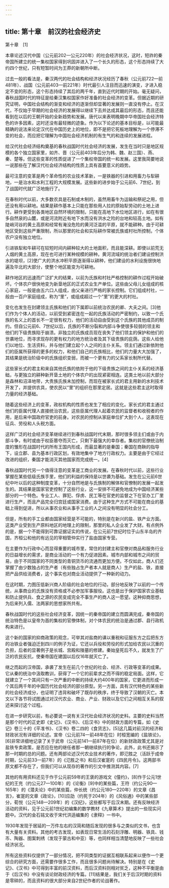 ```yaml
---
---
---
```

title: 第十章　前汉的社会经济史
---



第十章　[1]






本章论述汉代中国（公元前202—公元220年）的社会经济状况，这时，短祚的秦帝国所建立的统一集权国家得到巩固并进入了一个长久的形态，这个形态持续了大约四个世纪，只有短暂时间为王莽的新朝所中断。

过去一般的看法是，秦汉两代的社会结构和经济状况经历了春秋（公元前722—前481年）、战国（公元前403—前221年）时代最引人注目而迅速的演变，才进入稳定不变的形态，这个形态持续了其后的两千年，直到近代时期的开始。毫无疑问，春秋战国时代的特征是给秦汉集权国家作好准备的社会经济的变革。但据近期的研究证明，中国社会结构的渐变和经济的逐渐但却显著的发展则一直没有停止。在汉代，不仅始于早期的社会经济的发展得以继续下去并达成其最后的形态，而且还能看到在以后的王朝开始的全新趋势和发展。唐代以来表明晚期中华帝国社会经济特色的许多因素，这时还没有最轻微的迹象。作为以下论述的基本目标是，以可能最精确的说法来论定汉代在中国历史上的地位，即不是把它死板地理解为一个停滞不变的社会，而应把它理解为中国社会经济机制的有生气的和连续的发展进程。

给汉代社会经济结构奠基的春秋战国时代社会经济的发展，发生在当时只是地区规模的各个独立国家里，如齐、晋（公元前403年后分为韩、魏、赵三国）、燕、秦、楚等。但这些变革的性质促进了一个集权帝国的统一和发展。这里我简要地说一说那些在了解汉代社会经济结构的性质上具有首要意义的趋势。

最可注意的变革是两个革命性的农业技术革新，一是铁器的引进和用畜力与犁耕地，一是治水和水利工程的大规模发展。这些新的进步始于公元前6、7世纪，到了战国时代就广泛地施行了。

在春秋时代以前，大多数农具是石制或木制的，虽然用畜牛为运输和祭祀之用，但还没有用以耕地。结果是耕作基本上只能在那些用人拉的原始犁劳动的土地上进行。耕作更受到各类地区自然环境的限制，只能在高地下水位地区进行，如在有很多自然泉的山麓，或是河流附近有地下水而没有洪水之险的台地和较高土地。如有陡峭河谷的黄土高原和经常有淹没危险的黄河泛滥的平原，就不能耕种。由于可耕地区受到这些严重限制，所以那里的社会和实际耕作常被氏族或村社所控制，个体农户没有独立地位。

引进铁犁和牛耕可在较短时间内耕种较大的土地面积，而且能深耕。即使以前荒无人烟的黄土高原，现在也可进行某种规模的耕种。黄河流域的统治者们建设控制洪水的堤坝，[2]使广大的洪水冲积平原逐渐得以耕种，他们建设的水利设施很快地遍及华北的大部分，使整个地区能变为可耕地。

耕作地区的迅速而广泛扩大的结果，以前为氏族和村社严格控制的耕作过程开始破坏。个体农户很快地变为新垦地区的正式农业生产单位。这些由父母儿女组成的核心家庭，一般是由五六口人组成，由父亲进行严格的家长控制。它们组成村社，一般由一百户家庭组成，称为“里”，或组成超过一个“里”的更大的村社。

变化也发生在封建领主氏族和他们的下属即以前统治农民的卿、大夫之间。[3]他们作为个体人的活动，以前受到紧密连在一起的氏族活动的严密制约，以致一个氏族的名义上的首长不一定很有权力，他们的活动自由受到这个氏族的其他成员的制约。但自公元前6、7世纪以后，氏族的不断分裂和内部斗争使很多较弱的领主和他们的下级贵族陷于崩溃。非独立的氏族成员现在丧失了他们领主的保护和他们的世袭地位，而寻求现存的更有权力的地方统治者及其下级贵族的庇荫。这些人给他们以地位、生活资料，并与他们建立起个人之间的主仆关系。领主们通过新依附他们的臣属所获得的更多的权力，和他们自己的氏族相比，他们的力量大大加强了，其结果是统治阶级中的氏族组织变弱，而被一个更有力的父系家长制所代替。

这些家长式的君主和来自其他氏族的依附于他的下级贵族之间的主仆关系的经济基础，与更独立的耕种新开垦土地的个体农户的出现紧密相连。这类土地以前大部分是森林和沼泽地带，大贵族氏族未加控制，而现在被家长式的君主用新的水利技术开发了，并提供农具，使农民以“里”的组织在那里定居。这就是这些君主这时取得力量的经济基础。

随着这些经济上的变革，政权机构的性质也发生了相应的变化。家长式的君主通过他们的臣属代理人直接统治农民，这些臣属代理人起着农民的监督者和收税者的作用，是后来中国政府官吏的前身。对农民的控制从家庭单位扩大到个人，这表现在征兵、劳役和人头税方面。

这样广泛的社会经济变革继续进行到春秋战国时代末期，那时很多领主们或由于内部斗争，有时或由于权臣篡夺而灭亡，只剩下最强大的幸存者。集权的官僚统治制度的雏形在战国时代的所有王国内形成，而最显著的是秦国；秦国在商鞅的指导下，设立郡、县为基本行政区划，有效地集中了地方行政权力。主要是由于它经过改进的组织，秦国才能消灭其他国家而完成统一。[4]

春秋战国时代另一个值得注意的变革是工商业的发展。在春秋时代以前，这些行业掌握在某些低级氏族手里，他们的利益的保持是以世袭为基础。发生在公元前6世纪中叶以后的这种制度变革，十分自然地是与氏族制的解体和官僚制的发展一起发生的。其结果是国家官吏控制了这些行业，这一安排不可避免地成为中国经济某些部分的一个特色。专业工人、罪犯、俘虏、民工等在官吏的监督之下在官办工厂里进行生产，而且产品完全归宫廷或国家消费。由于这种生产方式不可能在商业的基础上得到促进，所以从事农业和从事手工业的人之间没有明显的社会分工。

但是，所有的手工业都由国家经营是不可能的，特别是在新兴的盐、铁产业方面。这类产业受到生产原料地区的地理上的限制，那里的私人企业发了大财。有点例外的是，据一个不能得到可靠证据证实的传说，在公元前7世纪时位于山东半岛的齐国，齐桓公和他的有远见的宰相管仲实行了盐由国家专营。

在主要作为行政中心而显得重要的城市里，常住的封建主和官僚对商品和服务行业的日益增长的需求，是商业活动的一个有力促进因素。城市内部和城市之间的贸易，由于不同国家的不同类型的青铜货币的流通而更加方便。不仅如此，商人们还掌握了由少数独占的生产者（有些独占生产者本人就是商人）生产的盐、铁，直接把产品供给消费者，这个事实也对商业活动提供了一种新的动力。

在这时期，力图压低新兴商人阶级的社会地位的行动，部分地反映了以前的一个传统，从事商业的氏族没有资格或不必参加军事服役。这也是出于保护国家农业基础和防止提供兵、食之源的农民变成完全不事生产的商人这一愿望。这种抑商思想，为后来列入儒、法两家的思想家所共有。

春秋战国时代的这些社会经济变革，因统一的秦帝国的建立而圆满完成，秦帝国的统治特色是以皇帝为首的集权的官僚体制，对个体农民的统治是通过郡、县行政机构来进行。

这个新的国家的抑商政策的观念，可举其对盐商的课以重税和征服东方之后把东方的冶铁业者强迫迁到四川的例子为证，它还以兵役和劳役的形式加给农民以沉重的负担，后者的显著例子是长城、宫殿和陵墓的修建。秦始皇死后不久，就发生了广泛的农民反抗，使秦帝国在建国以后仅16年就灭亡了。

继之而起的汉帝国，承袭了发生在前几个世纪的社会、经济、行政等变革的成果。它从秦的统治中汲取教训，获得了一个它的前辈求之而不得的稳定局面。这样，它就建立了一个其间只有一次严重的中断的持续大约400年的国家，它更进而形成一个其后两千年的中国历代社会经济的部分原型。另一方面，具有汉代特色的某些新的社会经济成分，也证明了违背和破坏了既存的秩序，终于导致了汉朝的灭亡。本文以下各节将试图通过对汉代农业、商业、产业、财政以及它们之间相互关系的叙述来探讨这个过程。

在进一步研究以前，有必要说一说有关汉代社会经济状况的史料。主要的史料当然是那个时代的正史即《史记》、《汉书》、《后汉书》中的财政方面的专篇，如《史记》卷三十的《平准书》、《汉书》卷二四的《食货志》，[5]这几篇对前汉的经济和财政状况有详细的论述。宣帝（公元前74—前48年在位）时桓宽编的《盐铁论》，[6]非常详细地记录了关于武帝（公元前141—前87年在位）的新财政政策尤其是对盐铁专卖政策，是否应在他的继任者那一朝继续执行的争论，此外，此书还揭示了那一时期的总的问题。还有两部论述汉代农业技术的著作，即氾胜之（活跃于成帝时期，公元前33—前7年）的《氾胜之书》和后汉崔寔的《四民月令》。这两部书原文都不存在了，但我们可以从现存的著作的引文中推测其内容。[7]

其他的有用资料还见于作于公元前59年的王褒的游戏文《僮约》，[8]作于公元1世纪的王充（约公元27—100年）的《论衡》[9]中的某些篇，王符（约公元90—165年）的《潜夫论》中的某些篇，仲长统（约公元180—220年）的文章《昌言》，崔寔的文章《政论》，[10]应劭（约死于204年）的《风俗通》中的某些部分，荀悦（公元148—209年）的《汉纪》，这些都写于后汉末期。还有反映经济活动的资料，见于公元前1世纪初编集的数学教材《九章算术》提出的一些现实问题中。汉代的金石铭文收于宋代洪适编集的《隶释》一书中。

1930年发现于居延的一万件左右的汉简和随后发现的很多与之类似的文书，也含有大量有关资料。其他的考古发现，如表现日常生活的石刻浮雕、明器、铁具、钱币、陶器、图案刺绣（发现于蒙古和中亚）等，也同样相当清楚地反映了一些社会经济状况。

所有这些资料仅提供了一部分情况，把不同类型的证据互相联系起来以便作一个更综合的研究方面，还需要作很多工作，而且很多问题尚待解决。特别是在《史记》、《汉书》中可得到丰富的前汉资料，而后汉资料则相对贫乏，这种不平衡是由于《后汉书》中没有谈论财政经济的专篇。[11]结果是，我们关于后汉时期的资料是零碎的，而且资料的很大部分来自2世纪作者的论战著作。